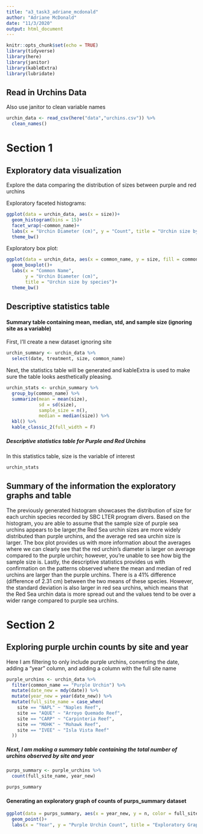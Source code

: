 ```yaml
---
title: "a3_task3_adriane_mcdonald"
author: "Adriane McDonald"
date: "11/3/2020"
output: html_document
---
```


```r
knitr::opts_chunk$set(echo = TRUE)
library(tidyverse)
library(here)
library(janitor)
library(kableExtra)
library(lubridate)
```

## Read in Urchins Data

Also use janitor to clean variable names

```r
urchin_data <- read_csv(here("data","urchins.csv")) %>% 
  clean_names()
```

# Section 1

## Exploratory data visualization 

Explore the data comparing the distribution of sizes between purple and red urchins 

Exploratory faceted histograms: 

```r
ggplot(data = urchin_data, aes(x = size))+
  geom_histogram(bins = 15)+
  facet_wrap(~common_name)+
  labs(x = "Urchin Diameter (cm)", y = "Count", title = "Urchin size by species")+
  theme_bw()
```

Exploratory box plot:

```r
ggplot(data = urchin_data, aes(x = common_name, y = size, fill = common_name))+
  geom_boxplot()+
  labs(x = "Common Name",
       y = "Urchin Diameter (cm)",
       title = "Urchin size by species")+
  theme_bw()
```

## Descriptive statistics table

#### Summary table containing mean, median, std, and sample size (ignoring site as a variable)

First, I'll create a new dataset ignoring site 

```r
urchin_summary <- urchin_data %>% 
  select(date, treatment, size, common_name)
```

Next, the statistics table will be generated and kableExtra is used to make sure the table looks aesthetically pleasing. 

```r
urchin_stats <- urchin_summary %>% 
  group_by(common_name) %>% 
  summarize(mean = mean(size),
            sd = sd(size),
            sample_size = n(),
            median = median(size)) %>% 
  kbl() %>% 
  kable_classic_2(full_width = F)
```

##### Descriptive statistics table for Purple and Red Urchins
In this statistics table, size is the variable of interest

```r
urchin_stats
```

## Summary of the information the exploratory graphs and table 

The previously generated histogram showcases the distribution of size for each urchin species recorded by SBC LTER program divers. Based on the histogram, you are able to assume that the sample size of purple sea urchins appears to be larger,the Red Sea urchin sizes are more widely distributed than purple urchins, and the average red sea urchin size is larger. The box plot provides us with more information about the averages where we can clearly see that the red urchin’s diameter is larger on average compared to the purple urchin; however, you're unable to see how big the sample size is. Lastly, the descriptive statistics provides us with confirmation on the patterns observed where the mean and median of red urchins are larger than the purple urchins. There is a 41% difference (difference of 2.31 cm) between the two means of these species. However, the standard deviation is also larger in red sea urchins, which means that the Red Sea urchin data is more spread out and the values tend to be over a wider range compared to purple sea urchins. 

# Section 2

## Exploring purple urchin counts by site and year 

Here I am filtering to only include purple urchins, converting the date, adding a "year" column, and adding a column with the full site name

```r
purple_urchins <- urchin_data %>% 
  filter(common_name == "Purple Urchin") %>% 
  mutate(date_new = mdy(date)) %>% 
  mutate(year_new = year(date_new)) %>% 
  mutate(full_site_name = case_when(
    site == "NAPL" ~ "Naples Reef",
    site == "AQUE" ~ "Arroyo Quemado Reef",
    site == "CARP" ~ "Carpinteria Reef",
    site == "MOHK" ~ "Mohawk Reef",
    site == "IVEE" ~ "Isla Vista Reef"
  ))
```

##### Next, I am making a summary table containing the total number of urchins observed by site and year


```r
purps_summary <- purple_urchins %>% 
  count(full_site_name, year_new)

purps_summary
```

#### Generating an exploratory graph of counts of purps_summary dataset 

```r
ggplot(data = purps_summary, aes(x = year_new, y = n, color = full_site_name))+
  geom_point()+
  labs(x = "Year", y = "Purple Urchin Count", title = "Exploratory Graph: Counts of Purple Urchins Per Site Over Time")
```




